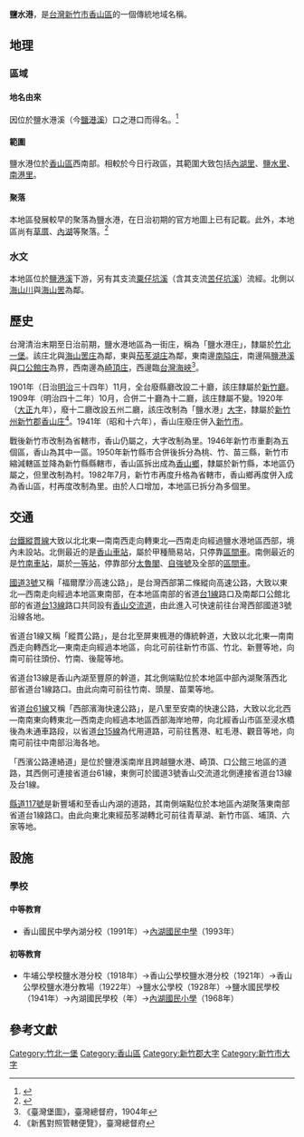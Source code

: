 {{noteTA
|1 = zh-cn:庄; zh-hk:庄; zh-tw:庄;
|2 = zh-cn:里; zh-hk:里; zh-tw:里;
}}
'''鹽水港'''，是[[台灣|台灣]][[新竹市|新竹市]][[香山區|香山區]]的一個傳統地域名稱。

==地理==
===區域===
====地名由來==== 
因位於鹽水港溪（今[[鹽港溪|鹽港溪]]）口之港口而得名。<ref name="新竹市志·卷一·土地志">{{cite book|author=[[張永堂|張永堂]] |title=《新竹市志·卷一·土地志》|year=1996 |publisher=[[新竹市政府|新竹市政府]] }}</ref>{{Rp|36}}

====範圍====
鹽水港位於[[香山區|香山區]]西南部。相較於今日行政區，其範圍大致包括[[內湖里|內湖里]]、[[鹽水里|鹽水里]]、[[南港里_(新竹市)|南港里]]。

====聚落====
本地區發展較早的聚落為鹽水港，在日治初期的官方地圖上已有記載。此外，本地區尚有[[草厝|草厝]]、[[內湖_(新竹市)|內湖]]等聚落。<ref name="新竹縣志續修（民國四十一年至八十年）">{{cite book|author=[[周浩治|周浩治]] |title=《新竹縣志續修（民國四十一年至八十年）》|year=2008 |publisher=[[新竹縣政府|新竹縣政府]] |isbn=9789860155143 }}</ref>{{Rp|579}}

===水文===
本地區位於[[鹽港溪|鹽港溪]]下游，另有其支流[[粟仔坑溪|粟仔坑溪]]（含其支流[[苦仔坑溪|苦仔坑溪]]）流經。北側以[[海山川|海山川]]與[[海山罟|海山罟]]為鄰。

==歷史==
台灣清治末期至日治前期，鹽水港地區為一街庄，稱為「鹽水港庄」，隸屬於[[竹北一堡|竹北一堡]]。該庄北與[[海山罟庄|海山罟庄]]為鄰，東與[[茄苳湖_(新竹市)|茄苳湖庄]]為鄰，東南邊[[南隘庄|南隘庄]]，南邊隔[[鹽港溪|鹽港溪]]與[[口公館庄|口公館庄]]為界，西南邊為[[崎頂_(竹南鎮)|崎頂庄]]，西邊臨[[台灣海峽|台灣海峽]]<ref>《臺灣堡圖》，臺灣總督府，1904年</ref>。

1901年（日治[[明治|明治]]三十四年）11月，全台廢縣廳改設二十廳，該庄隸屬於[[新竹廳|新竹廳]]。1909年（明治四十二年）10月，合併二十廳為十二廳，該庄隸屬不變。1920年（[[大正|大正]]九年），廢十二廳改設五州二廳，該庄改制為「鹽水港」[[大字|大字]]，隸屬於[[新竹州|新竹州]][[新竹郡|新竹郡]][[香山庄|香山庄]]<ref>《新舊對照管轄便覽》，臺灣總督府</ref>。1941年（昭和十六年），香山庄廢庄併入[[新竹市_(州轄市)|新竹市]]。

戰後新竹市改制為省轄市，香山仍屬之，大字改制為里。1946年新竹市重劃為五個區，香山為其中一區。1950年新竹縣市合併後拆分為桃、竹、苗三縣，新竹市縮減轄區並降為新竹縣縣轄市，香山區拆出成為[[香山區|香山鄉]]，隸屬於新竹縣，本地區仍屬之，但里改制為村。1982年7月，新竹市再度升格為省轄市，香山鄉再度併入成為香山區，村再度改制為里。由於人口增加，本地區已拆分為多個里。

==交通==
[[台鐵|台鐵]][[縱貫線_(北段)|縱貫線]]大致以北北東—南南西走向轉東北—西南走向經過鹽水港地區西部，境內未設站。北側最近的是[[香山車站|香山車站]]，屬於甲種簡易站，只停靠[[臺鐵區間車|區間車]]。南側最近的是[[竹南車站|竹南車站]]，屬於[[一等站_(台鐵)|一等站]]，停靠部分[[太魯閣|太魯閣]]、[[自強號|自強號]]及全部的[[臺鐵區間車|區間車]]。

[[福爾摩沙高速公路|國道3號]]又稱「福爾摩沙高速公路」，是台灣西部第二條縱向高速公路，大致以東北—西南走向經過本地區東南部，在本地區南部的省道[[台1線|台1線]]路口及南鄰口公館北部的省道[[台13線|台13線]]路口共同設有[[香山交流道|香山交流道]]，由此進入可快速前往台灣西部國道3號沿線各地。

省道台1線又稱「縱貫公路」，是台北至屏東楓港的傳統幹道，大致以北北東—南南西走向轉西北—東南走向經過本地區，向北可前往新竹市區、竹北、新豐等地，向南可前往頭份、竹南、後龍等地。

省道台13線是香山內湖至豐原的幹道，其北側端點位於本地區中部內湖聚落西北部省道台1線路口。由此向南可前往竹南、頭屋、苗栗等地。

省道[[台61線|台61線]]又稱「西部濱海快速公路」，是八里至安南的快速公路，大致以北北西—南南東向轉東北—西南走向經過本地區西部海岸地帶，向北經香山市區至浸水橋後為未通車路段，以省道[[台15線|台15線]]為代用道路，可前往舊港、紅毛港、觀音等地，向南可前往中南部沿海各地。

「西濱公路連絡道」是位於鹽港溪南岸且跨越鹽水港、崎頂、口公館三地區的道路，其西側可連接省道台61線，東側可於國道3號香山交流道北側連接省道台13線及台1線。

[[縣道117號|縣道117號]]是新豐埔和至香山內湖的道路，其南側端點位於本地區內湖聚落東南部省道台1線路口。由此向東北東經茄苳湖轉北可前往青草湖、新竹市區、埔頂、六家等地。

==設施==
===學校===
====中等教育====
*香山國民中學內湖分校（1991年）→[[內湖國民中學|內湖國民中學]]（1993年）

====初等教育====
*牛埔公學校鹽水港分校（1918年）→香山公學校鹽水港分校（1921年）→香山公學校鹽水港分教場（1922年）→鹽水公學校（1928年）→鹽水國民學校（1941年）→內湖國民學校（年）→[[內湖國民小學|內湖國民小學]]（1968年）

==參考文獻==
{{reflist}}

{{新竹郡}}
{{新竹市舊町名}}

[[Category:竹北一堡|Category:竹北一堡]]
[[Category:香山區|Category:香山區]]
[[Category:新竹郡大字|Category:新竹郡大字]]
[[Category:新竹市大字|Category:新竹市大字]]